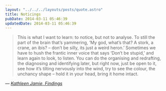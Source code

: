 ```yaml
---
layout: "../../../layouts/posts/quote.astro"
title: Noticings
pubDate: 2014-03-11 05:46:39
updatedDate: 2014-03-11 05:46:39
---
```


> This is what I want to learn: to notice, but not to analyse. To still the part of the brain that’s yammering, ‘My god, what’s that? A stork, a crane, an ibis? – don’t be silly, its just a weird heron.’ Sometimes we have to hush the frantic inner voice that says ‘Don’t be stupid,’ and learn again to look, to listen. You can do the organising and redrafting, the diagnosing and identifying later, but right now, just be open to it, see how it’s tilting nervously into the wind, try to see the colour, the unchancy shape – hold it in your head, bring it home intact.

— <cite>[Kathleen Jamie, _Findings_](https://www.goodreads.com/book/show/895779.Findings)</cite>
